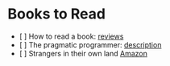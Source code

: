= Books to Read =

* [ ] How to read a book: [[http://www.goodreads.com/book/show/567610.How_to_Read_a_Book|reviews]]
* [ ] The pragmatic programmer: [[http://www.rosipov.com/blog/the-pragmatic-programmer/|description]]
* [ ] Strangers in their own land [[https://www.amazon.com/Strangers-Their-Own-Land-Mourning/dp/1620972255|Amazon]]
